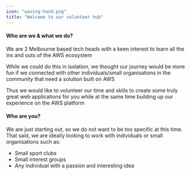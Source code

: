 ```yaml
---
icon: "waving-hand.png"
title: "Welcome to our volunteer hub"
---
```


#### **Who are we & what we do?**
We are 2 Melbourne based tech heads with a keen interest to learn all the ins and outs of the AWS ecosystem

While we could do this in isolation, we thought our journey would be more fun if we connected
with other individuals/small organisations in the community that need a solution built on AWS

Thus we would like to volunteer our time and skills to create some truly great web applications 
for you while at the same time building up our experience on the AWS platform

#### **Who are you?**
We are just starting out, so we do not want to be too specific at this time. That said, we are ideally looking to work with
individuals or small organisations such as:

- Small sport clubs
- Small interest groups
- Any individual with a passion and interesting idea